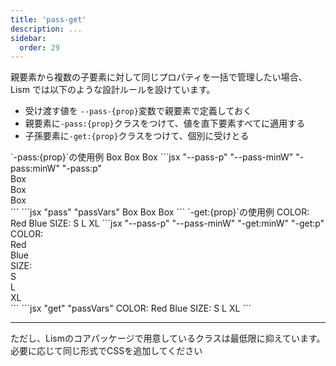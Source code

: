 ```yaml
---
title: 'pass-get'
description: ...
sidebar: 
  order: 29
---
```




親要素から複数の子要素に対して同じプロパティを一括で管理したい場合、Lism では以下のような設計ルールを設けています。

- 受け渡す値を `--pass-{prop}`変数で親要素で定義しておく
- 親要素に`-pass:{prop}`クラスをつけて、値を直下要素すべてに適用する
- 子孫要素に`-get:{prop}`クラスをつけて、個別に受けとる

<Preview>
	<PreviewTitle>`-pass:{prop}`の使用例</PreviewTitle>
	<PreviewArea p='30'>
		<Flex variant='cluster' pass='minW,p' passVars={{p: '20 30', minW:'5rem'}} g='20' ta='c'>
			<Lism bd>Box</Lism>
			<Lism bd>Box</Lism>
			<Lism bd>Box</Lism>
		</Flex>
	</PreviewArea>
	<PreviewCode slot="tab" label="HTML">
	```jsx "--pass-p" "--pass-minW" "-pass:minW" "-pass:p"
	<div
		class="l--flex l--flex--cluster -ta:c -g:20 -pass:minW -pass:p"
		style="--pass-p:var(--s20) var(--s30);--pass-minW:5rem"
	>
		<div class="-bd:">Box</div>
		<div class="-bd:">Box</div>
		<div class="-bd:">Box</div>
	</div>
	```
	</PreviewCode>
	<PreviewCode label='JSX' slot='tab'>
		```jsx "pass" "passVars"
		<Flex
			variant='cluster' g='20' ta='c'
			pass='minW,p'
			passVars={{p: '20 30', minW:'5rem'}}
		>
			<Lism bd>Box</Lism>
			<Lism bd>Box</Lism>
			<Lism bd>Box</Lism>
		</Flex>
		```
	</PreviewCode>
</Preview>



<Preview>
	<PreviewTitle>`-get:{prop}`の使用例</PreviewTitle>
	<PreviewArea p='30'>
		<Stack g='10' ta='c' fz='s' passVars={{p: '5 20', minW:'2.5rem'}}>
			<Flex variant='cluster' g='20' p='10'>
				<Lism>COLOR:</Lism>
				<Lism get='p' bd c='red'>Red</Lism>
				<Lism get='p' bd c='blue'>Blue</Lism>
			</Flex>
			<Divider />
			<Flex variant='cluster' g='20' p='10'>
				<Lism>SIZE:</Lism>
				<Lism get='p,minW' bgc='base-2'>S</Lism>
				<Lism get='p,minW' bgc='base-2'>L</Lism>
				<Lism get='p,minW' bgc='base-2'>XL</Lism>
			</Flex>
		</Stack>
	</PreviewArea>
	<PreviewCode slot="tab" label="HTML">
	```jsx "--pass-p" "--pass-minW" "-get:minW" "-get:p"
	<div
		class="l--stack -ta:c -fz:s -g:10"
		style="--pass-p:var(--s5) var(--s20);--pass-minW:2.5rem"
	>
		<div class="l--flex l--flex--cluster -p:10 -g:20">
			<div>COLOR:</div>
			<div class="-bd: -c: -get:p" style="--c:var(--red)">Red</div>
			<div class="-bd: -c: -get:p" style="--c:var(--blue)">Blue</div>
		</div>
		<div class="a--divider"></div>
		<div class="l--flex l--flex--cluster -p:10 -g:20">
			<div>SIZE:</div>
			<div class="-bgc:base-2 -get:p -get:minW">S</div>
			<div class="-bgc:base-2 -get:p -get:minW">L</div>
			<div class="-bgc:base-2 -get:p -get:minW">XL</div>
		</div>
	</div>
	```
	</PreviewCode>
	<PreviewCode label='JSX' slot='tab'>
		```jsx "get" "passVars"
		<Stack
			g='10' ta='c' fz='s'
			passVars={{p: '5 20', minW:'2.5rem'}}
		>
			<Flex variant='cluster' g='20' p='10'>
				<Lism>COLOR:</Lism>
				<Lism get='p' bd c='red'>Red</Lism>
				<Lism get='p' bd c='blue'>Blue</Lism>
			</Flex>
			<Divider />
			<Flex variant='cluster' g='20' p='10'>
				<Lism>SIZE:</Lism>
				<Lism get='p,minW' bgc='base-2'>S</Lism>
				<Lism get='p,minW' bgc='base-2'>L</Lism>
				<Lism get='p,minW' bgc='base-2'>XL</Lism>
			</Flex>
		</Stack>
		```
	</PreviewCode>
</Preview>

---

ただし、Lismのコアパッケージで用意しているクラスは最低限に抑えています。必要に応じて同じ形式でCSSを追加してください

<script src="https://emgithub.com/embed-v2.js?target=https%3A%2F%2Fgithub.com%2Flism-ui%2Flism-ui%2Fblob%2Fmain%2Fpackages%2Flism-core%2Fsrc%2Fscss%2Futility%2F_pass-get.scss&style=default&type=code&showLineNumbers=on&showFileMeta=on&showCopy=on"></script>

